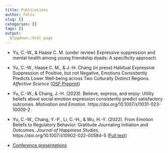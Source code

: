 ```yaml
---
title: Publications
author: Felix
slug: []
categories: []
tags: []
output:
  blogdown::html_page
---
```


- Yu, C.-W., & Haase C. M. (under review) Expressive suppression and mental health among young friendship dyads: A specificity approach. 

- Yu, C.-W., Haase C. M., & J.-H. Chang (in press) Habitual Expressive Suppression of Positive, but not Negative, Emotions Consistently Predicts Lower Well-being across Two Culturally Distinct Regions. _Affective Science_ ([OSF Preprint](https://osf.io/shkyw/)) 

- Yu, C.-W., & Chang, J.-H. (2023). Believe, express, and enjoy: Utility beliefs about social emotion expression consistently predict satisfactory outcomes. _Motivation and Emotion_. https://doi.org/10.1007/s11031-023-10009-2 

- Yu, C.-W., Chang, Y.-P., Li, C.-H., & Wu, H.-Y. (2022). From Emotion Beliefs to Regulatory Behavior: Gratitude Journaling Initiation and Outcomes. _Journal of Happiness Studies_. https://doi.org/10.1007/s10902-022-00584-5 ([Full text](https://uc821303b5cfcdc2e1a4f6d8a9ad.dl.dropboxusercontent.com/cd/0/inline2/ByZBZqcduvj9Lh8o2EkasSFFd3XKHPHmSLkLMYSMdIZALr2FNNf7UgRkNE1yd1sbxHLh_xWQAfONtXHkKZv171ayPjWlKVrDJFrqGmz7jGpYd2j3yk80K3pLdytVnJ3HmN-Lg9SqvgGXafGvw86T0TUetjWLn1j3AWyzwxbLPtzShOPu9UFzSsIYTaK4qrxTCeR5DiPkCxhhg0pO9fAUcGfNrq8gycBz2yUZ4WPZ__TjUHtkbT3ekwMSw9uXtyFswy9bwNKNr7vJDLDT2Kh_HsA3_zBnKRJoGU6uSg5-s5qwk_H9hoffyoWIoESE_j3tfY14X6acYMeAQge1LCKaGdJh0dtBMq2tc82xg3fEPkHOmzQla6wTpCuQsbT7v7X3cIJ8LYhmC9_Y-EYDWjioutG4RYh61RF9wZcwDwvsBNWsaA/file))

- [Conference presentations](../conference/conference-index/)

